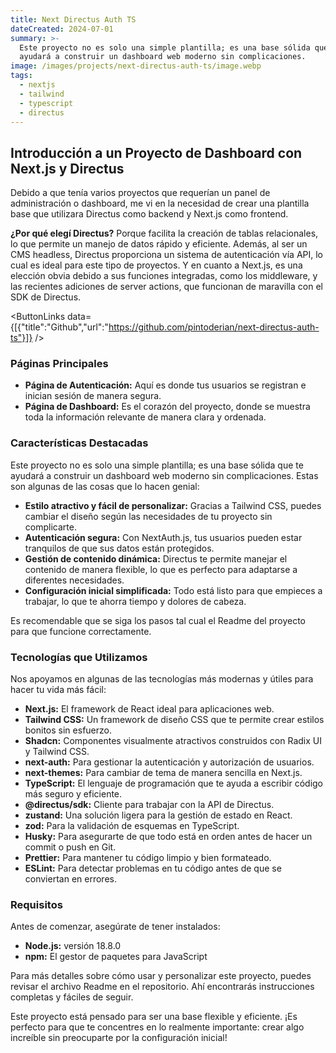 ```yaml
---
title: Next Directus Auth TS
dateCreated: 2024-07-01
summary: >-
  Este proyecto no es solo una simple plantilla; es una base sólida que te
  ayudará a construir un dashboard web moderno sin complicaciones.
image: /images/projects/next-directus-auth-ts/image.webp
tags:
  - nextjs
  - tailwind
  - typescript
  - directus
---
```

## Introducción a un Proyecto de Dashboard con Next.js y Directus

Debido a que tenía varios proyectos que requerían un panel de administración o dashboard, me vi en la necesidad de crear una plantilla base que utilizara Directus como backend y Next.js como frontend.&#x20;

**¿Por qué elegí Directus?** Porque facilita la creación de tablas relacionales, lo que permite un manejo de datos rápido y eficiente. Además, al ser un CMS headless, Directus proporciona un sistema de autenticación vía API, lo cual es ideal para este tipo de proyectos. Y en cuanto a Next.js, es una elección obvia debido a sus funciones integradas, como los middleware, y las recientes adiciones de server actions, que funcionan de maravilla con el SDK de Directus.

<ButtonLinks data={[{"title":"Github","url":"https://github.com/pintoderian/next-directus-auth-ts"}]} />

### Páginas Principales

* **Página de Autenticación:** Aquí es donde tus usuarios se registran e inician sesión de manera segura.
* **Página de Dashboard:** Es el corazón del proyecto, donde se muestra toda la información relevante de manera clara y ordenada.

### Características Destacadas

Este proyecto no es solo una simple plantilla; es una base sólida que te ayudará a construir un dashboard web moderno sin complicaciones. Estas son algunas de las cosas que lo hacen genial:

* **Estilo atractivo y fácil de personalizar:** Gracias a Tailwind CSS, puedes cambiar el diseño según las necesidades de tu proyecto sin complicarte.
* **Autenticación segura:** Con NextAuth.js, tus usuarios pueden estar tranquilos de que sus datos están protegidos.
* **Gestión de contenido dinámica:** Directus te permite manejar el contenido de manera flexible, lo que es perfecto para adaptarse a diferentes necesidades.
* **Configuración inicial simplificada:** Todo está listo para que empieces a trabajar, lo que te ahorra tiempo y dolores de cabeza.

<Grid x="aside">
  <Aside>
    Es recomendable que se siga los pasos tal cual el Readme del proyecto para
    que funcione correctamente.
  </Aside>
</Grid>

### Tecnologías que Utilizamos

Nos apoyamos en algunas de las tecnologías más modernas y útiles para hacer tu vida más fácil:

* **Next.js:** El framework de React ideal para aplicaciones web.
* **Tailwind CSS:** Un framework de diseño CSS que te permite crear estilos bonitos sin esfuerzo.
* **Shadcn:** Componentes visualmente atractivos construidos con Radix UI y Tailwind CSS.
* **next-auth:** Para gestionar la autenticación y autorización de usuarios.
* **next-themes:** Para cambiar de tema de manera sencilla en Next.js.
* **TypeScript:** El lenguaje de programación que te ayuda a escribir código más seguro y eficiente.
* **@directus/sdk:** Cliente para trabajar con la API de Directus.
* **zustand:** Una solución ligera para la gestión de estado en React.
* **zod:** Para la validación de esquemas en TypeScript.
* **Husky:** Para asegurarte de que todo está en orden antes de hacer un commit o push en Git.
* **Prettier:** Para mantener tu código limpio y bien formateado.
* **ESLint:** Para detectar problemas en tu código antes de que se conviertan en errores.

### Requisitos

Antes de comenzar, asegúrate de tener instalados:

* **Node.js:** versión 18.8.0
* **npm:** El gestor de paquetes para JavaScript

Para más detalles sobre cómo usar y personalizar este proyecto, puedes revisar el archivo Readme en el repositorio. Ahí encontrarás instrucciones completas y fáciles de seguir.

Este proyecto está pensado para ser una base flexible y eficiente. ¡Es perfecto para que te concentres en lo realmente importante: crear algo increíble sin preocuparte por la configuración inicial!
